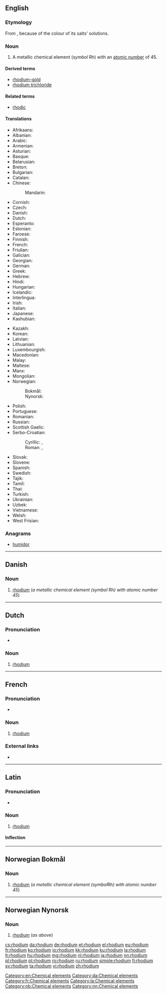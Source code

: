 {{also|Rhodium}}
==English==

{{elements|Rh|ruthenium|Ru|palladium|Pd}}

===Etymology===
From {{etyl|grc|en}} {{term|ῥόδον||rose|sc=polytonic|tr=rhodon|lang=grc}}, because of the colour of its salts' solutions.

===Noun===
{{en-noun|-}}
{{wikipedia}}

# A metallic chemical element (''symbol'' Rh) with an [[atomic number]] of 45.

====Derived terms====
* [[rhodium-gold]]
* [[rhodium trichloride]]

====Related terms====
* [[rhodic]]

====Translations====
{{trans-top|chemical element}}
* Afrikaans: {{t|af|rodium}}
* Albanian: {{t|sq|rodium}}
* Arabic: {{t|ar|روديوم|tr=rúdyum|m}}
* Armenian: {{t|hy|ռոդիում|tr=ṙodium}}
* Asturian: {{t|ast|rodiu|m}}
* Basque: {{t|eu|rodioa}}
* Belarusian: {{t|be|родый|tr=ródyj|m}}
* Breton: {{t|br|rodiom}}
* Bulgarian: {{t|bg|родий|m|tr=ródij}}
* Catalan: {{t|ca|rodi|m}}
* Chinese:
*: Mandarin: {{t+|cmn|銠|tr=lǎo}}
* Cornish: {{t|kw|rhodyum}}
* Czech: {{t+|cs|rhodium}}
* Danish: {{t|da|rhodium|n}}
* Dutch: {{t+|nl|rhodium|n}}
* Esperanto: {{t+|eo|rodio}}
* Estonian: {{t+|et|roodium}}
* Faroese: {{t|fo|rodium}}
* Finnish: {{t+|fi|rodium}}
* French: {{t+|fr|rhodium|m}}
* Friulian: {{t|fur|rodi}}
* Galician: {{t+|gl|rodio|m}}
* Georgian: {{t|ka|როდიუმი|tr=rodiumi}}
* German: {{t+|de|Rhodium|n}}
* Greek: {{t+|el|ρόδιο|n|tr=ródio}}
* Hebrew: {{t|he|רודיום|tr=rodyum}}
* Hindi: {{t|hi|नाम्लातु|tr=naamlaatu|sc=Deva}}
* Hungarian: {{t+|hu|ródium}}
* Icelandic: {{t+|is|ródín}}
* Interlingua: {{t|ia|rhodium}}
* Irish: {{t+|ga|róidiam}}
* Italian: {{t+|it|rodio|m}}
* Japanese: {{t+|ja|ロジウム|tr=rojiumu}}
* Kashubian: {{t|csb|ród}}
{{trans-mid}}
* Kazakh: {{t+|kk|родий|tr=rodiy|sc=Cyrl}}
* Korean: {{t+|ko|로듐|tr=rodyum}}
* Latvian: {{t|lv|rodijs}}
* Lithuanian: {{t+|lt|rodis}}
* Luxembourgish: {{t|lb|Rhodium}}
* Macedonian: {{t|mk|родиум|tr=ródium|m}}
* Malay: {{t|ms|rodium}}
* Maltese: {{t|mt|rodju}}
* Manx: {{t|gv|roydjum}}
* Mongolian: {{t|mn|роди|tr=rodi}}
* Norwegian:
*: Bokmål: {{t|nb|rhodium|n}}
*: Nynorsk: {{t+|nn|rhodium|n}}
* Polish: {{t+|pl|rod|m}}
* Portuguese: {{t+|pt|ródio|m}}
* Romanian: {{t+|ro|rodiu|n}}
* Russian: {{t+|ru|родий|m|tr=ródij}}
* Scottish Gaelic: {{t|gd|ròidiam}}
* Serbo-Croatian:
*: Cyrillic: {{t|sh|родиј|m|sc=Cyrl}}, {{t|sh|родијум|m}}
*: Roman: {{t+|sh|rodij|m}}, {{t|sh|rodijum|m}}
* Slovak: {{t|sk|ródium}}
* Slovene: {{t+|sl|rodij}}
* Spanish: {{t+|es|rodio|m}}
* Swedish: {{t+|sv|rodium|n}}
* Tajik: {{t|tg|rodi'}}
* Tamil: {{t|ta|அரத்தியம்|tr=araththiyam}}
* Thai: {{t|th|โรเดียม|tr=rōdiam}}
* Turkish: {{t+|tr|rodyum}}
* Ukrainian: {{t|uk|родiй|tr=ródij|m}}
* Uzbek: {{t|uz|родий|tr=rodiy|sc=Cyrl}}
* Vietnamese: {{t|vi|rođi}}
* Welsh: {{t+|cy|rhodiwm}}
* West Frisian: {{t|fy|rhodium}}
{{trans-bottom}}

===Anagrams===
* [[humidor#English|humidor]]

[[Category:en:Chemical elements]]

----
==Danish==
{{wikipedia|lang=da}}
===Noun===
{{head|da|noun|g=n|definite singular|rhodiummet}} {{context|uncountable|lang=da}}

# [[rhodium#English|rhodium]] (''a metallic chemical element (symbol'' Rh'') with atomic number 45'') 

[[Category:da:Chemical elements]]
----

==Dutch==
{{wikipedia|lang=nl}}
{{elements|Rh|ruthenium|Ru|palladium|Pd|lang=nl}}

===Pronunciation===
* {{audio|Nl-rhodium.ogg|Audio|lang=nl}}

===Noun===
{{nl-noun|n|-|-}}

# [[#English|rhodium]]

----

==French==
{{wikipedia|lang=fr}}

===Pronunciation===
* {{IPA|/ʁɔ.djɔm/|lang=fr}}

===Noun===
{{fr-noun|m|-}}

# [[#English|rhodium]]

===External links===
* {{R:TLFi}}

[[Category:fr:Chemical elements]]

----

==Latin==
{{wikipedia|lang=la}}

===Pronunciation===
* {{la-pronunc|rhodium}}

===Noun===
{{la-noun|rhodium|rhodii|rhodiī|n|second}}

# [[#English|rhodium]]

====Inflection====
{{la-decl-2nd-N|rhodi}}

[[Category:la:Chemical elements]]
----
==Norwegian Bokmål==
{{wikipedia|lang=no}}
===Noun===
{{head|nb|noun|g=n|definite singular|rhodiumet}} {{context|uncountable|lang=nb}}

# [[rhodium#English|rhodium]] (''a metallic chemical element (symbol ''Rh'') with atomic number 45'')

[[Category:nb:Chemical elements]]
----
==Norwegian Nynorsk==
{{wikipedia|lang=nn}}
===Noun===
{{head|nn|noun|g=n|definite singular|rhodiumet}} {{context|uncountable|lang=nn}}

# [[rhodium#English|rhodium]] (''as above'')

[[Category:nn:Chemical elements]]

[[cs:rhodium]]
[[da:rhodium]]
[[de:rhodium]]
[[et:rhodium]]
[[el:rhodium]]
[[eu:rhodium]]
[[fr:rhodium]]
[[ko:rhodium]]
[[io:rhodium]]
[[kk:rhodium]]
[[ku:rhodium]]
[[la:rhodium]]
[[lt:rhodium]]
[[hu:rhodium]]
[[mg:rhodium]]
[[nl:rhodium]]
[[ja:rhodium]]
[[nn:rhodium]]
[[pl:rhodium]]
[[pt:rhodium]]
[[ro:rhodium]]
[[ru:rhodium]]
[[simple:rhodium]]
[[fi:rhodium]]
[[sv:rhodium]]
[[ta:rhodium]]
[[vi:rhodium]]
[[zh:rhodium]]